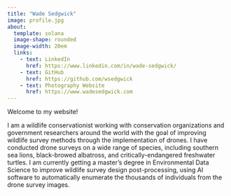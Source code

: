 ```yaml
---
title: "Wade Sedgwick"
image: profile.jpg
about:
  template: solana
  image-shape: rounded
  image-width: 20em
  links:
    - text: LinkedIn
      href: https://www.linkedin.com/in/wade-sedgwick/
    - text: GitHub
      href: https://github.com/wsedgwick
    - text: Photography Website
      href: https://www.wadesedgwick.com
---
```


Welcome to my website!

I am a wildlife conservationist working with conservation organizations and government researchers around the world with the goal of improving wildlife survey methods through the implementation of drones. I have conducted drone surveys on a wide range of species, including southern sea lions, black-browed albatross, and critically-endangered freshwater turtles. I am currently getting a master's degree in Environmental Data Science to improve wildlife survey design post-processing, using AI software to automatically enumerate the thousands of individuals from the drone survey images.
